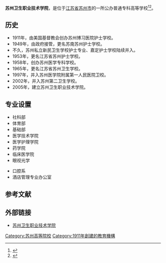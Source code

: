 {{Infobox University
|name_en =
|name = 苏州卫生职业技术学院
|image = [[File:苏州卫生职业技术学院.jpg|300px]]
|motto = 敬人敬业、至精至诚
|established = 1911
|type = 公办
|Campus=
|president = 
|city = [[江苏省|江苏省]][[苏州市|苏州市]]
|country = {{PRC}}
|area = 750余亩
|campus   =
|undergrad =
|postgrad = 
|faculty = 
|website =https://www.szhct.edu.cn/ 
}}
'''苏州卫生职业技术学院'''，是位于[[江苏省|江苏省]][[苏州市|苏州市]]的一所公办普通专科高等学校<ref>{{cite web |title=学院简介 |url=https://www.szhct.edu.cn/xueyuangaikuang/xueyuanjianjie/ |website=苏州卫生职业技术学院 |accessdate=2018-10-11 }}{{Dead link|date=2019年6月 |bot=InternetArchiveBot |fix-attempted=yes }}</ref><ref>{{cite web |title=苏州卫生职业技术学院 |url=https://gaokao.chsi.com.cn/sch/schoolInfoMain--schId-6152062.dhtml |website=中国高等教育学生信息网 |accessdate=2018-10-11}}</ref>。

==历史==
*1911年，由美国基督教会创办苏州博习医院护士学校。
*1949年，由政府接管，更名苏南苏州护士学校。
*不久，苏州私立新民卫生学校护士专业、嘉定护士学校陆续并入。
*1953年，更名江苏省苏州护士学校。
*1958年，创办苏州医学专科学校。
*1965年，更名江苏省苏州卫生学校。
*1997年，并入苏州医学院附属第一人民医院卫校。
*2002年，并入苏州第二卫生学校。
*2005年，建立苏州卫生职业技术学院。
==专业设置==
* 社科部
* 体育部
* 基础部
*医学技术学院
*医学护理学院
*药学院
*临床医学院
*眼视光学

* 口腔系
* 酒店管理专业办公室

==参考文献==
{{reflist}}
==外部链接==
*[https://web.archive.org/web/20161219210217/http://www.szhct.edu.cn/ 苏州卫生职业技术学院]

{{Univ-stub}}

{{江苏高等院校}}

[[Category:苏州高等院校|Category:苏州高等院校]]
[[Category:1911年創建的教育機構|Category:1911年創建的教育機構]]